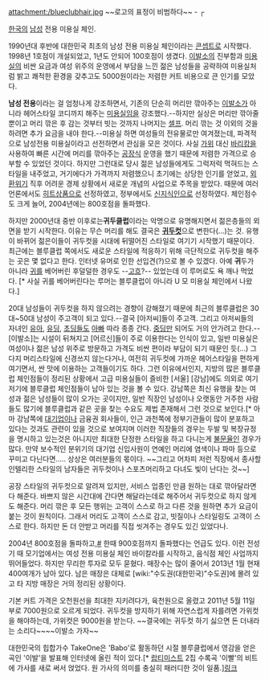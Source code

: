 attachment:/blueclubhair.jpg
~~로고의 표정이 비범하다~~
- ┌

[[한국]]의 [[남성]] 전용 미용실 체인. 

1990년대 후반에 대한민국 최초의 남성 전용 미용실 체인이라는 [[콘셉트]]로 시작했다. 1998년 1호점이 개설되었고, 1년도 안되어 100호점이 생겼다. [[이발소]]의 진부함과 [[미용실]]의 비싼 요금과 여성 위주의 운영에서 부담을 느낀 젊은 남성들을 공략하여 미용실처럼 밝고 쾌적한 환경을 갖추고도 5000원이라는 저렴한 커트 비용으로 큰 인기를 모았다. 

'''남성 전용'''이라는 걸 엄청나게 강조하면서, 기존의 단순히 머리만 깎아주는 [[이발소]]가 아니라 헤어스타일 코디까지 해주는 [[미용실]]임을 강조했다.--하지만 실상은 머리만 깎아줄 뿐이고 머리 깎은 후 감는 것부터 빗는 것까지 나머지는 [[셀프]]. 머리 깎는 것 이외의 것을 하려면 추가 요금을 내야 한다.--미용실 하면 여성들의 전유물로만 여겨졌는데, 파격적으로 남성전용 미용실이라고 선전하면서 관심을 모은 것이다. 사실 [[가위]] 대신 [[바리캉]]을 사용하여 빠른 시간에 머리를 깎아주는 [[공장]]식 운영을 했기 때문에 저렴한 가격으로 승부할 수 있었던 것이다. 하지만 그런대로 당시 젊은 남성들에게도 그럭저럭 먹혀드는 스타일을 내주었고, 거기에다가 가격까지 저렴했으니 초기에는 상당한 인기를 얻었고, [[외환위기]] 직후 어려운 경제 상황에서 새로운 개념의 사업으로 주목을 받았다. 때문에 여러 언론에서도 [[히트]]상품으로 선정하였고, 정부에서도 [[신지식인]]으로 선정하였다. 체인점수도 크게 늘어, 2004년에는 800호점을 돌파했다.

하지만 2000년대 중반 이후로는'''귀두클럽'''이라는 악명으로 유명해지면서 젊은층들의 외면을 받기 시작한다. 이유는 무슨 머리를 해도 결국은 '''[[귀두컷]]'''으로 변한다(...)는 것. 유행이 바뀌어 젊은이들이 귀두컷을 시대에 뒤떨어진 스타일로 여기기 시작했기 때문이다. 최근에는 블루클럽 쪽에서도 새로운 스타일에 적응하기 위해 극단적으로 귀두컷을 해주는 곳은 몇 없다고 한다. 인터넷 유머로 인한 선입견(?)으로 볼 수 있겠다. 아예 '''귀'''두가 아니라 [[귀]]를 베어버린 후덜덜한 경우도 --[[고흐]]?-- 있었는데 이 루머로도 욕 깨나 먹었다. [* 사실 귀를 베어버린다는 루머는 블루클럽이 아니라 U 모 미용실 체인에서 나왔다.]

20대 남성들이 귀두컷을 하지 않으려는 경향이 강해졌기 때문에 최근의 블루클럽은 30대~50대 남성이 주고객이 되고 있다.--결국 [아저씨]들이 주고객. 그리고 아저씨들의 자녀인 [[유아]], [[유딩]], [[초딩]]들도 [[아빠]] 따라 종종 간다. [[중딩]]만 되어도 거의 안가려고 한다.-- [이발소]는 시설이 뒤쳐지고 [어르신]들이 주로 이용한다는 인식이 있고, 일반 미용실은 여성이나 젊은 남성 위주로 방문하고 가격도 비싼 편이라 부담이 되기 때문인 듯(...) 그다지 머리스타일에 신경쓰지 않는다거나, 여전히 귀두컷에 가까운 헤어스타일을 편하게 여기면서, 싼 맛에 이용하는 고객들이기도 하다. 그런 이유에서인지, 지방의 많은 블루클럽 체인점들이 정리된 상황에서 고급 미용실들이 즐비한 [서울] [강남]에도 의외로 여기저기에 블루클럽 체인점들이 남아 있는 것을 볼 수 있다. 강남쪽은 최신 유행을 찾는 여성과 젊은 남성들이 많이 오가는 곳이지만, 일반 직장인 남성이나 오랫동안 거주한 사람들도 많기에 블루클럽과 같은 곳을 찾는 수요도 제법 존재해서 그런 것으로 보인다.[* 아마 강남쪽에 [[대기업]]이나 금융권 회사들이, 인근 과천쪽에 정부기관들이 많이 분포하고 있다는 것과도 관련이 있을 것으로 보여지며 이러한 직장들의 경우는 두발 및 복장규정을 명시하고 있는것은 아니지만 최대한 단정한 스타일을 하고 다니는게 [[불문율]]인 경우가 많다. 만약 보수적인 분위기의 대기업 신입사원이 연예인 머리에 염색이나 파마 등으로 꾸미고 다닌다면..... 상상은 여러분들의 몫이다. ~~그리고 어차피 저런 직장에서 종사할 인텔리한 스타일의 남자들은 귀두컷이나 스포츠머리하고 다녀도 빛이 난다는 것~~]

공장 스타일의 귀두컷으로 알려져 있지만, 서비스 업종인 만큼 원하는 대로 깎아달라면 다 해준다. 바쁘지 않은 시간대에 간다면 해달라는데로 해주어서 귀두컷으로 하지 않게도 해준다. 머리 깎은 후 모든 행위는 고객이 스스로 하고 다른 것을 원하면 추가 요금이 붙는 것이 원칙이다. 그래서 머리도 고객이 스스로 감고, 빗질이나 스타일링도 고객이 스스로 한다. 하지만 돈 더 안받고 머리를 직접 씻겨주는 경우도 있긴 있었다나.

2004년 800호점을 돌파하고,[http://www.blueclub.co.kr/board.php?board=bluesub&dir_to=home&command=other_insert&exe=foot_022 #] 한때 900호점까지 돌파했다는 언급도 있다. 이런 전성기 때 모기업에서는 여성 전용 미용실 체인 바이칼라를 시작하고, 음식점 체인 사업까지 뛰어들었다. 하지만 무리한 투자로 모두 묻혔다. 매장수는 많이 줄어서 2013년 1월 현재 400여개가 남아 있다. 남은 매장은 대체로 [wiki:"수도권(대한민국)"수도권]에 몰려 있고 타 지방 매장은 거의 정리된 상황이다. 

기본 커트 가격은 오천원선을 최대한 지키려다가, 육천원으로 올렸고 2011년 5월 11일부로 7000원으로 오르게 되었다. 귀두컷을 방지하기 위해 자연스럽게 자를려면 가위컷을 해야하는데, 가위컷은 9000원을 받는다. ~~결국에는 귀두컷 하기 싫으면 돈 더내라는 소리다~~~~이발소 가자~~

대한민국의 힙합가수 TakeOne은 'Babo'로 활동하던 시절 블루클럽에서 영감을 얻은 곡인 '이발'을 발표해 인터넷에 올린 적이 있다.[* [[랍티미스트]] 2집 수록곡 '이빨'의 비트에 가사를 새로 써서 얹었다. 원 가사의 의미를 충실히 패러디한 것이 일품.][http://cu3hwa.egloos.com/2840465 링크]
